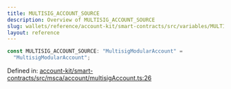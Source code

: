 ```yaml
---
title: MULTISIG_ACCOUNT_SOURCE
description: Overview of MULTISIG_ACCOUNT_SOURCE
slug: wallets/reference/account-kit/smart-contracts/src/variables/MULTISIG_ACCOUNT_SOURCE
layout: reference
---
```


```ts
const MULTISIG_ACCOUNT_SOURCE: "MultisigModularAccount" =
  "MultisigModularAccount";
```

Defined in: [account-kit/smart-contracts/src/msca/account/multisigAccount.ts:26](https://github.com/alchemyplatform/aa-sdk/blob/08da565ff1e1b5bcae4581d79993c4ed9e522c16/account-kit/smart-contracts/src/msca/account/multisigAccount.ts#L26)
